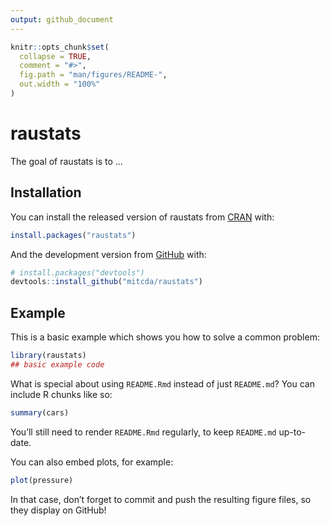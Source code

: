 ```yaml
---
output: github_document
---
```


<!-- README.md is generated from README.Rmd. Please edit that file -->

```r
knitr::opts_chunk$set(
  collapse = TRUE,
  comment = "#>",
  fig.path = "man/figures/README-",
  out.width = "100%"
)
```

# raustats

<!-- badges: start -->
<!-- badges: end -->

The goal of raustats is to ...

## Installation

You can install the released version of raustats from [CRAN](https://CRAN.R-project.org) with:

``` r
install.packages("raustats")
```

And the development version from [GitHub](https://github.com/) with:

``` r
# install.packages("devtools")
devtools::install_github("mitcda/raustats")
```
## Example

This is a basic example which shows you how to solve a common problem:

```r
library(raustats)
## basic example code
```

What is special about using `README.Rmd` instead of just `README.md`? You can include R chunks like so:

```r
summary(cars)
```

You'll still need to render `README.Rmd` regularly, to keep `README.md` up-to-date.

You can also embed plots, for example:

```r
plot(pressure)
```

In that case, don't forget to commit and push the resulting figure files, so they display on GitHub!
